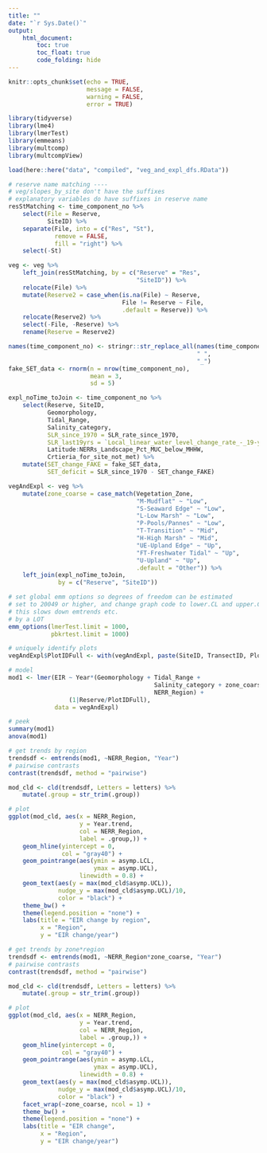 ```yaml
---
title: ""
date: "`r Sys.Date()`"
output: 
    html_document:
        toc: true
        toc_float: true
        code_folding: hide
---
```


```r
knitr::opts_chunk$set(echo = TRUE,
                      message = FALSE,
                      warning = FALSE,
                      error = TRUE)
```

```r
library(tidyverse)
library(lme4)
library(lmerTest)
library(emmeans)
library(multcomp)
library(multcompView)

load(here::here("data", "compiled", "veg_and_expl_dfs.RData"))
```

```r

# reserve name matching ----
# veg/slopes_by_site don't have the suffixes
# explanatory variables do have suffixes in reserve name
resStMatching <- time_component_no %>% 
    select(File = Reserve, 
           SiteID) %>% 
    separate(File, into = c("Res", "St"),
             remove = FALSE,
             fill = "right") %>% 
    select(-St)

veg <- veg %>% 
    left_join(resStMatching, by = c("Reserve" = "Res",
                                    "SiteID")) %>% 
    relocate(File) %>% 
    mutate(Reserve2 = case_when(is.na(File) ~ Reserve,
                                File != Reserve ~ File,
                                .default = Reserve)) %>% 
    relocate(Reserve2) %>% 
    select(-File, -Reserve) %>% 
    rename(Reserve = Reserve2)

names(time_component_no) <- stringr::str_replace_all(names(time_component_no),
                                                     " ",
                                                     "_")
fake_SET_data <- rnorm(n = nrow(time_component_no),
                       mean = 3,
                       sd = 5)

expl_noTime_toJoin <- time_component_no %>% 
    select(Reserve, SiteID,
           Geomorphology,
           Tidal_Range,
           Salinity_category,
           SLR_since_1970 = SLR_rate_since_1970,
           SLR_last19yrs = `Local_linear_water_level_change_rate_-_19-yr_rate`,
           Latitude:NERRs_Landscape_Pct_MUC_below_MHHW,
           Crtieria_for_site_not_met) %>% 
    mutate(SET_change_FAKE = fake_SET_data,
           SET_deficit = SLR_since_1970 - SET_change_FAKE)

vegAndExpl <- veg %>% 
    mutate(zone_coarse = case_match(Vegetation_Zone,
                                    "M-Mudflat" ~ "Low",
                                    "S-Seaward Edge" ~ "Low",
                                    "L-Low Marsh" ~ "Low",
                                    "P-Pools/Pannes" ~ "Low",
                                    "T-Transition" ~ "Mid",
                                    "H-High Marsh" ~ "Mid",
                                    "UE-Upland Edge" ~ "Up",
                                    "FT-Freshwater Tidal" ~ "Up",
                                    "U-Upland" ~ "Up",
                                    .default = "Other")) %>% 
    left_join(expl_noTime_toJoin,
              by = c("Reserve", "SiteID")) 
```

```r
# set global emm options so degrees of freedom can be estimated
# set to 20049 or higher, and change graph code to lower.CL and upper.CL from the asymp versions
# this slows down emtrends etc.
# by a LOT
emm_options(lmerTest.limit = 1000,
            pbkrtest.limit = 1000)

# uniquely identify plots
vegAndExpl$PlotIDFull <- with(vegAndExpl, paste(SiteID, TransectID, PlotID))

# model
mod1 <- lmer(EIR ~ Year*(Geomorphology + Tidal_Range +
                                         Salinity_category + zone_coarse +
                                         NERR_Region) +
                 (1|Reserve/PlotIDFull),
             data = vegAndExpl)

# peek
summary(mod1)
anova(mod1)

# get trends by region
trendsdf <- emtrends(mod1, ~NERR_Region, "Year")
# pairwise contrasts
contrast(trendsdf, method = "pairwise")

mod_cld <- cld(trendsdf, Letters = letters) %>% 
    mutate(.group = str_trim(.group))

# plot
ggplot(mod_cld, aes(x = NERR_Region,
                    y = Year.trend,
                    col = NERR_Region,
                    label = .group,)) +
    geom_hline(yintercept = 0,
               col = "gray40") +
    geom_pointrange(aes(ymin = asymp.LCL,
                        ymax = asymp.UCL),
                    linewidth = 0.8) +
    geom_text(aes(y = max(mod_cld$asymp.UCL)),
              nudge_y = max(mod_cld$asymp.UCL)/10,
              color = "black") +
    theme_bw() +
    theme(legend.position = "none") +
    labs(title = "EIR change by region",
         x = "Region",
         y = "EIR change/year")
```


```r
# get trends by zone*region
trendsdf <- emtrends(mod1, ~NERR_Region*zone_coarse, "Year")
# pairwise contrasts
contrast(trendsdf, method = "pairwise")

mod_cld <- cld(trendsdf, Letters = letters) %>% 
    mutate(.group = str_trim(.group))

# plot
ggplot(mod_cld, aes(x = NERR_Region,
                    y = Year.trend,
                    col = NERR_Region,
                    label = .group,)) +
    geom_hline(yintercept = 0,
               col = "gray40") +
    geom_pointrange(aes(ymin = asymp.LCL,
                        ymax = asymp.UCL),
                    linewidth = 0.8) +
    geom_text(aes(y = max(mod_cld$asymp.UCL)),
              nudge_y = max(mod_cld$asymp.UCL)/10,
              color = "black") +
    facet_wrap(~zone_coarse, ncol = 1) +
    theme_bw() +
    theme(legend.position = "none") +
    labs(title = "EIR change",
         x = "Region",
         y = "EIR change/year")
```

